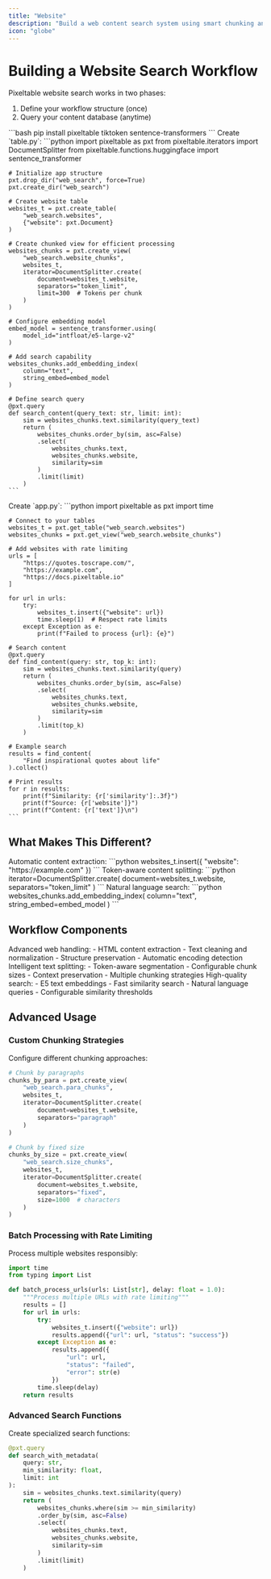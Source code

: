 ```yaml
---
title: "Website"
description: "Build a web content search system using smart chunking and vector embeddings"
icon: "globe"
---
```


# Building a Website Search Workflow

Pixeltable website search works in two phases:
1. Define your workflow structure (once)
2. Query your content database (anytime)

<Steps>
  <Step title="Install Dependencies">
    ```bash
    pip install pixeltable tiktoken sentence-transformers
    ```
  </Step>

  <Step title="Define Your Workflow" icon="diagram-project">
    Create `table.py`:
    ```python
    import pixeltable as pxt
    from pixeltable.iterators import DocumentSplitter
    from pixeltable.functions.huggingface import sentence_transformer

    # Initialize app structure
    pxt.drop_dir("web_search", force=True)
    pxt.create_dir("web_search")

    # Create website table
    websites_t = pxt.create_table(
        "web_search.websites", 
        {"website": pxt.Document}
    )

    # Create chunked view for efficient processing
    websites_chunks = pxt.create_view(
        "web_search.website_chunks",
        websites_t,
        iterator=DocumentSplitter.create(
            document=websites_t.website,
            separators="token_limit",
            limit=300  # Tokens per chunk
        )
    )

    # Configure embedding model
    embed_model = sentence_transformer.using(
        model_id="intfloat/e5-large-v2"
    )

    # Add search capability
    websites_chunks.add_embedding_index(
        column="text",
        string_embed=embed_model
    )

    # Define search query
    @pxt.query
    def search_content(query_text: str, limit: int):
        sim = websites_chunks.text.similarity(query_text)
        return (
            websites_chunks.order_by(sim, asc=False)
            .select(
                websites_chunks.text,
                websites_chunks.website,
                similarity=sim
            )
            .limit(limit)
        )
    ```
  </Step>

  <Step title="Use Your Workflow" icon="play">
    Create `app.py`:
    ```python
    import pixeltable as pxt
    import time

    # Connect to your tables
    websites_t = pxt.get_table("web_search.websites")
    websites_chunks = pxt.get_view("web_search.website_chunks")

    # Add websites with rate limiting
    urls = [
        "https://quotes.toscrape.com/",
        "https://example.com",
        "https://docs.pixeltable.io"
    ]

    for url in urls:
        try:
            websites_t.insert({"website": url})
            time.sleep(1)  # Respect rate limits
        except Exception as e:
            print(f"Failed to process {url}: {e}")

    # Search content
    @pxt.query
    def find_content(query: str, top_k: int):
        sim = websites_chunks.text.similarity(query)
        return (
            websites_chunks.order_by(sim, asc=False)
            .select(
                websites_chunks.text,
                websites_chunks.website,
                similarity=sim
            )
            .limit(top_k)
        )

    # Example search
    results = find_content(
        "Find inspirational quotes about life"
    ).collect()
    
    # Print results
    for r in results:
        print(f"Similarity: {r['similarity']:.3f}")
        print(f"Source: {r['website']}")
        print(f"Content: {r['text']}\n")
    ```
  </Step>
</Steps>

## What Makes This Different?

<CardGroup cols={1}>
  <Card title="Web Scraping" icon="spider-web">
    Automatic content extraction:
    ```python
    websites_t.insert({
        "website": "https://example.com"
    })
    ```
  </Card>

  <Card title="Smart Chunking" icon="puzzle-piece">
    Token-aware content splitting:
    ```python
    iterator=DocumentSplitter.create(
        document=websites_t.website,
        separators="token_limit"
    )
    ```
  </Card>

  <Card title="Vector Search" icon="magnifying-glass">
    Natural language search:
    ```python
    websites_chunks.add_embedding_index(
        column="text",
        string_embed=embed_model
    )
    ```
  </Card>
</CardGroup>

## Workflow Components

<AccordionGroup>
  <Accordion title="Web Processing" icon="globe">
    Advanced web handling:
    - HTML content extraction
    - Text cleaning and normalization
    - Structure preservation
    - Automatic encoding detection
  </Accordion>

  <Accordion title="Content Chunking" icon="scissors">
    Intelligent text splitting:
    - Token-aware segmentation
    - Configurable chunk sizes
    - Context preservation
    - Multiple chunking strategies
  </Accordion>

  <Accordion title="Vector Search" icon="network-wired">
    High-quality search:
    - E5 text embeddings
    - Fast similarity search
    - Natural language queries
    - Configurable similarity thresholds
  </Accordion>
</AccordionGroup>

## Advanced Usage

### Custom Chunking Strategies

Configure different chunking approaches:

```python
# Chunk by paragraphs
chunks_by_para = pxt.create_view(
    "web_search.para_chunks",
    websites_t,
    iterator=DocumentSplitter.create(
        document=websites_t.website,
        separators="paragraph"
    )
)

# Chunk by fixed size
chunks_by_size = pxt.create_view(
    "web_search.size_chunks",
    websites_t,
    iterator=DocumentSplitter.create(
        document=websites_t.website,
        separators="fixed",
        size=1000  # characters
    )
)
```

### Batch Processing with Rate Limiting

Process multiple websites responsibly:

```python
import time
from typing import List

def batch_process_urls(urls: List[str], delay: float = 1.0):
    """Process multiple URLs with rate limiting"""
    results = []
    for url in urls:
        try:
            websites_t.insert({"website": url})
            results.append({"url": url, "status": "success"})
        except Exception as e:
            results.append({
                "url": url, 
                "status": "failed", 
                "error": str(e)
            })
        time.sleep(delay)
    return results
```

### Advanced Search Functions

Create specialized search functions:

```python
@pxt.query
def search_with_metadata(
    query: str,
    min_similarity: float,
    limit: int
):
    sim = websites_chunks.text.similarity(query)
    return (
        websites_chunks.where(sim >= min_similarity)
        .order_by(sim, asc=False)
        .select(
            websites_chunks.text,
            websites_chunks.website,
            similarity=sim
        )
        .limit(limit)
    )
```